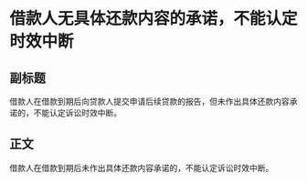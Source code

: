 # 借款人无具体还款内容的承诺，不能认定时效中断
## 副标题
借款人在借款到期后向贷款人提交申请后续贷款的报告，但未作出具体还款内容承诺的，不能认定诉讼时效中断。
## 正文
借款人在借款到期后未作出具体还款内容承诺的，不能认定诉讼时效中断。